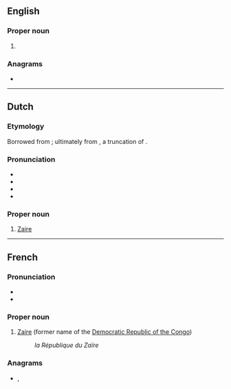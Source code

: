 {{also|zaire|Zaire|zaïre}}
==English==

===Proper noun===
{{en-proper noun}}

# {{alternative spelling of|en|Zaire}}

===Anagrams===
* {{anagrams|en|a=aeirz|Azeri|arize}}

----

==Dutch==

===Etymology===
Borrowed from {{bor|nl|fr|Zaïre}}; ultimately from {{der|nl|kg|nzere}}, a truncation of {{m|kg|[[nzadi]] [[o]] [[nzere]]|t=river swallowing rivers}}.

===Pronunciation===
* {{IPA|nl|/ˌzaːˈiː.rə/}}
* {{audio|nl|Nl-Zaïre.ogg|Audio}}
* {{hyphenation|nl|Za|ire}}
* {{rhymes|nl|iːrə}}

===Proper noun===
{{nl-proper noun|n}}

# [[Zaire]] {{gloss|name of the Democratic Republic of the Congo under the Mobutu regime}}

----

==French==

===Pronunciation===
* {{fr-IPA}}
* {{audio|fr|Fr-Zaïre.ogg|Audio}}

===Proper noun===
{{fr-proper noun|m}}

# [[Zaire]] (former name of the [[Democratic Republic of the Congo]])
#: ''la République du Zaïre''

===Anagrams===
* {{l|fr|azéri}}, {{l|fr|Azéri}}

{{C|fr|Countries}}